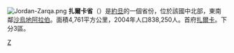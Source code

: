 {{Multiple issues|
{{Expand language|1=en|time=2022-02-16T02:18:46+00:00}}
{{Unreferenced|time=2022-02-16T02:18:46+00:00}}
}}
[[File:Jordan-Zarqa.png|right]]
'''扎爾卡省'''（{{lang-ar|محافظة الزرقاء|}}）是[[約旦|約旦]]的一個省份，位於該國中北部，東南鄰[[沙烏地阿拉伯|沙烏地阿拉伯]]。面積4,761平方公里，2004年人口838,250人。首府[[扎爾卡|扎爾卡]]。下分3區。

{{約旦行政區劃}}

[[Category:約旦行政區劃|Z]]
